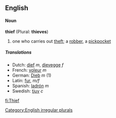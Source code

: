 ==English==
====Noun====
'''thief''' (Plural: '''thieves''')
#one who carries out [[theft]]; a [[robber]], a [[pickpocket]]

=====Translations=====
*Dutch: [[dief]] ''m'', [[dievegge]] ''f''
*French: [[voleur]] ''m''
*German: [[Dieb]] ''m'' (1)
*Latin: [[fur]], ''m/f''
*Spanish: [[ladrón]] ''m''
*Swedish: [[tjuv]] ''c''

[[Category:English irregular plurals]]

[[fi:Thief]]